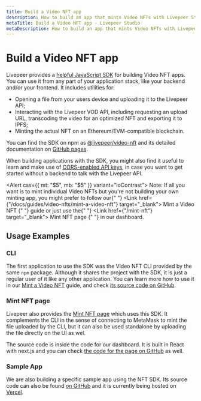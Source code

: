 ```yaml
---
title: Build a Video NFT app
description: How to build an app that mints Video NFTs with Livepeer Studio
metaTitle: Build a Video NFT app - Livepeer Studio
metaDescription: How to build an app that mints Video NFTs with Livepeer Studio
---
```


# Build a Video NFT app

Livepeer provides a
[helpful JavaScript SDK](https://www.npmjs.com/package/@livepeer/video-nft) for
building Video NFT apps. You can use it from any part of your application stack,
like your backend and/or your frontend. It includes utilities for:

- Opening a file from your users device and uploading it to the Livepeer API;
- Interacting with the Livepeer VOD API, including requesting an upload URL,
  transcoding the video for an optimized NFT and exporting it to IPFS;
- Minting the actual NFT on an Ethereum/EVM-compatible blockchain.

You can find the SDK on npm as
[@livepeer/video-nft](https://www.npmjs.com/package/@livepeer/video-nft) and its
detailed documentation on [GitHub pages](https://livepeer.github.io/video-nft/).

When building applications with the SDK, you might also find it useful to learn
and make use of
[CORS-enabled API keys](https://livepeer.studio/docs/guides/start-live-streaming/api-key#cors),
in case you want to get started without a backend to talk with the Livepeer API.

<Alert css={{ mt: "$5", mb: "$5" }} variant="loContrast">
  <Text size="3" variant="gray">
    Note: If all you want is to mint individual Video NFTs but you're not
    building your own minting app, you might prefer to follow our{" "}
    <Link href={"/docs/guides/video-nfts/mint-a-video-nft"} target="_blank">
      Mint a Video NFT
    </Link>{" "}
    guide or just use the{" "}
    <Link href={"/mint-nft"} target="_blank">
      Mint NFT page
    </Link>{" "}
    in our dashboard.
  </Text>
</Alert>

## Usage Examples

### CLI

The first application to use the SDK was the Video NFT CLI provided by the same
`npm` package. Although it shares the project with the SDK, it is just a regular
user of it like any other application. You can learn more how to use it in our
[Mint a Video NFT](https://livepeer.studio/docs/guides/video-nfts/mint-a-video-nft)
guide, and check
[its source code on GitHub](https://github.com/livepeer/video-nft/blob/fc10dbc5b758c864b26e81f7e031268eb174f01c/src/cli/index.ts#L10).

### Mint NFT page

Livepeer also provides the [Mint NFT page](https://livepeer.studio/mint-nft) which
uses this SDK. It complements the CLI in the sense of connecting to MetaMask to
mint the file uploaded by the CLI, but it can also be used standalone by
uploading the file directly on the UI as wel.

The source code is inside the code for our dashboard. It is built in React with
next.js and you can check
[the code for the page on GitHub](https://github.com/livepeer/livepeer-com/blob/898974c72c81b954113d51509b7d09c737e1ea95/packages/www/pages/mint-nft/index.tsx#L102)
as well.

### Sample App

We are also building a specific sample app using the NFT SDK. Its source code
can also be found [on GitHub](https://github.com/codentell/video-nft-sample) and
it is currently being hosted on [Vercel](https://video-nft-sample.vercel.app).
